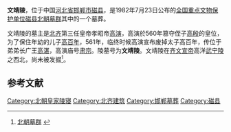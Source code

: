 {{文物保护单位
| 级别 = 全国
| 名称 = [[磁县北朝墓群|磁县北朝墓群]]<br />文靖陵
| 编号 = 
| 分类 = 古墓葬
| 时代 = 东魏、北齐
| 所在 = [[河北省|河北省]][[邯郸市|邯郸市]][[磁县|磁县]]
| 登录 = 1982年7月23日
| Cat = 河北全国重点文物保护单位
}}
'''文靖陵'''，位于中国[[河北省|河北省]][[邯郸市|邯郸市]][[磁县|磁县]]，是1982年7月23日公布的[[河北全国重点文物保护单位列表|全国重点文物保护单位]][[磁县北朝墓群|磁县北朝墓群]]其中的一个墓葬。

文靖陵的墓主是[[北齐|北齐]]第三任皇帝孝昭帝[[高演|高演]]，高演於560年篡夺侄子[[高殷|高殷]]的皇位，为了保住年幼的儿子[[高百年|高百年]]，561年，临终时候高演宣布废掉太子高百年，传位于弟弟长广王[[高湛|高湛]]，高演庙号[[肃宗|肃宗]]。陵墓号为'''文靖陵'''。文靖陵在[[齐文宣帝|齐文宣帝]]高洋[[武宁陵|武宁陵]]之西北，尚未被发掘<ref>[http://www.hd.gov.cn/zjhd/wwgj/t20070608_95930.shtml 北朝墓群] {{Wayback|url=http://www.hd.gov.cn/zjhd/wwgj/t20070608_95930.shtml |date=20141204175035 }}</ref>。

==参考文献==
{{reflist}}

{{河北全国重点文物保护单位}}
[[Category:北朝皇家陵寝|Category:北朝皇家陵寝]]
[[Category:北齐建筑|Category:北齐建筑]]
[[Category:邯郸墓葬|Category:邯郸墓葬]]
[[Category:磁县|Category:磁县]]